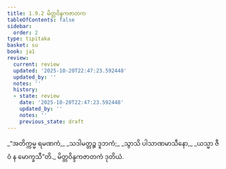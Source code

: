 ```yaml
---
title: 1.9.2 မိတ္တဝိန္ဒကဇာတက
tableOfContents: false
sidebar:
  order: 2
type: tipitaka
basket: su
book: ja1
review:
  current: review
  updated: '2025-10-20T22:47:23.592448'
  updated_by: ''
  notes: ''
  history:
  - state: review
    date: '2025-10-20T22:47:23.592448'
    updated_by: ''
    notes: ''
    previous_state: draft
---
```



<DynamicBreadcrumb />


<ReviewStatus review={frontmatter.review} showDetails={true} />

<HypothesisAnnotation frontmatter={frontmatter} />

<Division number="82" book="ja1" e="ch" v="22" p="20">

<Paragraph number="182" type="verses" book="ja1">
_“အတိက္ကမ္မ ရမဏကံ,_  
_သဒါမတ္တဉ္စ ဒူဘကံ;_  
_သွာသိ ပါသာဏမာသီနော,_  
_ယသ္မာ ဇီဝံ န မောက္ခသီ”တိ._  


</Paragraph>
</Division>

<Paragraph number="183" type="center" book="ja1">
မိတ္တဝိန္ဒကဇာတကံ ဒုတိယံ.
</Paragraph>